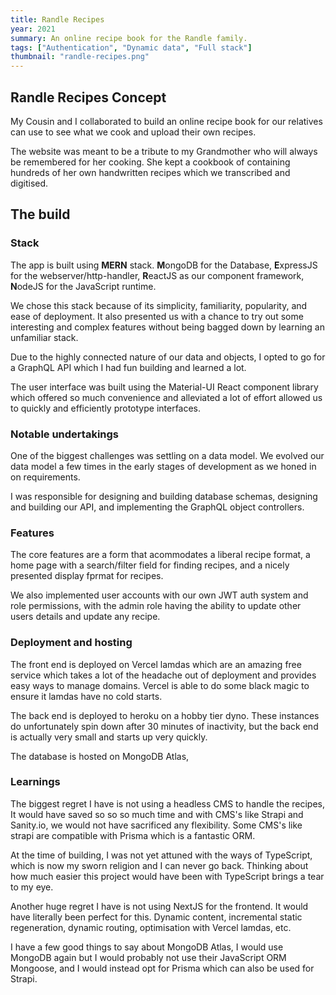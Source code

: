 ```yaml
---
title: Randle Recipes
year: 2021
summary: An online recipe book for the Randle family.
tags: ["Authentication", "Dynamic data", "Full stack"]
thumbnail: "randle-recipes.png"
---
```


## Randle Recipes Concept

My Cousin and I collaborated to build an online recipe book for our relatives can use to see what we cook and upload their own recipes.

The website was meant to be a tribute to my Grandmother who will always be remembered for her cooking. She kept a cookbook of containing hundreds of her own handwritten recipes which we transcribed and digitised.

## The build

### Stack

The app is built using **MERN** stack. **M**ongoDB for the Database, **E**xpressJS for the webserver/http-handler, **R**eactJS as our component framework, **N**odeJS for the JavaScript runtime.

We chose this stack because of its simplicity, familiarity, popularity, and ease of deployment. It also presented us with a chance to try out some interesting and complex features without being bagged down by learning an unfamiliar stack.

Due to the highly connected nature of our data and objects, I opted to go for a GraphQL API which I had fun building and learned a lot.

The user interface was built using the Material-UI React component library which offered so much convenience and alleviated a lot of effort allowed us to quickly and efficiently prototype interfaces.

### Notable undertakings

One of the biggest challenges was settling on a data model. We evolved our data model a few times in the early stages of development as we honed in on requirements.

I was responsible for designing and building database schemas, designing and building our API, and implementing the GraphQL object controllers.

### Features

The core features are a form that acommodates a liberal recipe format, a home page with a search/filter field for finding recipes, and a nicely presented display fprmat for recipes.

We also implemented user accounts with our own JWT auth system and role permissions, with the admin role having the ability to update other users details and update any recipe.

### Deployment and hosting

The front end is deployed on Vercel lamdas which are an amazing free service which takes a lot of the headache out of deployment and provides easy ways to manage domains. Vercel is able to do some black magic to ensure it lamdas have no cold starts.

The back end is deployed to heroku on a hobby tier dyno. These instances do unfortunately spin down after 30 minutes of inactivity, but the back end is actually very small and starts up very quickly.

The database is hosted on MongoDB Atlas,

### Learnings

The biggest regret I have is not using a headless CMS to handle the recipes, It would have saved so so so much time and with CMS's like Strapi and Sanity.io, we would not have sacrificed any flexibility. Some CMS's like strapi are compatible with Prisma which is a fantastic ORM.

At the time of building, I was not yet attuned with the ways of TypeScript, which is now my sworn religion and I can never go back. Thinking about how much easier this project would have been with TypeScript brings a tear to my eye.

Another huge regret I have is not using NextJS for the frontend. It would have literally been perfect for this. Dynamic content, incremental static regeneration, dynamic routing, optimisation with Vercel lamdas, etc.

I have a few good things to say about MongoDB Atlas, I would use MongoDB again but I would probably not use their JavaScript ORM Mongoose, and I would instead opt for Prisma which can also be used for Strapi.
